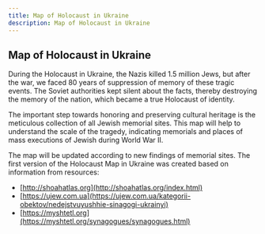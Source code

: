 ```yaml
---
title: Map of Holocaust in Ukraine
description: Map of Holocaust in Ukraine
---
```



## Map of Holocaust in Ukraine

During the Holocaust in Ukraine, the Nazis killed 1.5 million Jews, but after
the war, we faced 80 years of suppression of memory of these tragic events. The
Soviet authorities kept silent about the facts, thereby destroying the memory of
the nation, which became a true Holocaust of identity.

The important step towards honoring and preserving cultural heritage is the
meticulous collection of all Jewish memorial sites. This map will help to
understand the scale of the tragedy, indicating memorials and places of mass
executions of Jewish during World War II.

<Maps />

The map will be updated according to new findings of memorial sites. The first
version of the Holocaust Map in Ukraine was created based on information from
resources:

- [http://shoahatlas.org](http://shoahatlas.org/index.html)
- [https://ujew.com.ua](https://ujew.com.ua/kategorii-obektov/nedejstvuyushhie-sinagogi-ukrainyi)
- [https://myshtetl.org](https://myshtetl.org/synagogues/synagogues.html)
